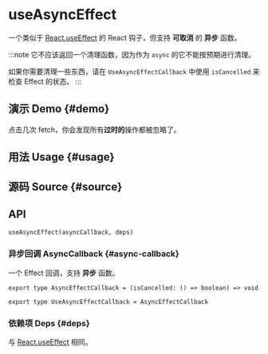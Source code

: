 # useAsyncEffect


<HooksType category={frontmatter.category} />

一个类似于 [React.useEffect](https://react.dev/reference/react/useEffect) 的 React 钩子，但支持 **可取消** 的 **异步** 函数。

:::note
它不应该返回一个清理函数，因为作为 `async` 的它不能按预期进行清理。

如果你需要清理一些东西，请在 `UseAsyncEffectCallback` 中使用 `isCancelled` 来检查 Effect 的状态。
:::

## 演示 Demo \{#demo}

点击几次 fetch，你会发现所有**过时的**操作都被忽略了。


<App />

## 用法 Usage \{#usage}



## 源码 Source \{#source}


<Source />

## API

```tsx
useAsyncEffect(asyncCallback, deps)
```

### 异步回调 AsyncCallback \{#async-callback}

一个 Effect 回调，支持 **异步** 函数。

```tsx
export type AsyncEffectCallback = (isCancelled: () => boolean) => void

export type UseAsyncEffectCallback = AsyncEffectCallback
```

### 依赖项 Deps \{#deps}

与 [React.useEffect](https://react.dev/reference/react/useEffect) 相同。
